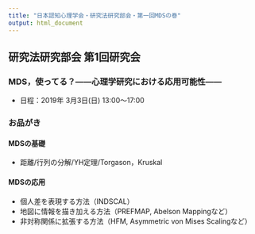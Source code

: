 ```yaml
---
title: "日本認知心理学会・研究法研究部会・第一回MDSの巻"
output: html_document
---
```


## 研究法研究部会 第1回研究会
### MDS，使ってる？――心理学研究における応用可能性――

+ 日程：2019年  3月3日(日)  13:00〜17:00


### お品がき

####  MDSの基礎

+ 距離/行列の分解/YH定理/Torgason，Kruskal

#### MDSの応用

+ 個人差を表現する方法（INDSCAL） 
+ 地図に情報を描き加える方法（PREFMAP, Abelson Mappingなど） 
+ 非対称関係に拡張する方法（HFM, Asymmetric von Mises Scalingなど） 